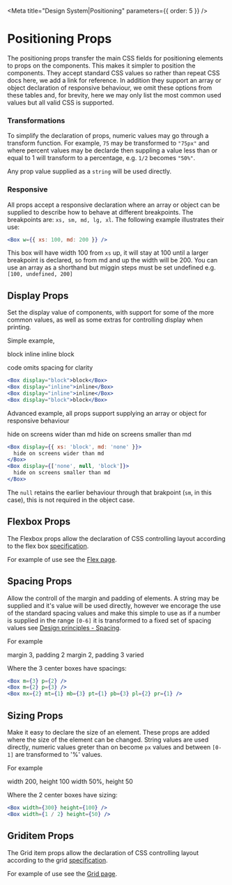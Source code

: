 
<Meta title="Design System|Positioning" parameters={{ order: 5 }} />

# Positioning Props

The positioning props transfer the main CSS fields for positioning elements to props on the components. This makes it simpler to position
the components. They accept standard CSS values so rather than repeat CSS docs here, we add a link for reference. In addition they support
an array or object declaration of responsive behaviour, we omit these options from these tables and, for brevity, here we may only list
the most common used values but all valid CSS is supported.

### Transformations

To simplify the declaration of props, numeric values may go through a transform function. For example, `75` may be transformed to `"75px"`
and where percent values may be declarde then suppling a value less than or equal to 1 will transform to a percentage, e.g. `1/2` becomes `"50%"`.

Any prop value supplied as a `string` will be used directly.

### Responsive

All props accept a responsive declaration where an array or object can be supplied to describe how to behave at different breakpoints.
The breakpoints are: `xs, sm, md, lg, xl`. The following example illustrates their use:

```jsx
<Box w={{ xs: 100, md: 200 }} />
```

This box will have width 100 from `xs` up, it will stay at 100 until a larger breakpoint is declared,
so from md and up the width will be 200. You can use an array as a shorthand but miggin steps must be set
undefined e.g. `[100, undefined, 200]`

## Display Props

Set the display value of components, with support for some of the more common values,
as well as some extras for controlling display when printing.

<Props of={Display} />

Simple example,

<Box w={1} p={3} bgcolor={colors.grey[100]}>
  <Box m={2} p={1} bgcolor="white" display="block">
    block
  </Box>
  <Box m={2} p={1} bgcolor="white" display="inline">
    inline
  </Box>
  <Box m={2} p={1} bgcolor="white" display="inline">
    inline
  </Box>
  <Box m={2} p={1} bgcolor="white" display="block">
    block
  </Box>
</Box>

code omits spacing for clarity

```jsx
<Box display="block">block</Box>
<Box display="inline">inline</Box>
<Box display="inline">inline</Box>
<Box display="block">block</Box>
```

Advanced example, all props support supplying an array or object for responsive behaviour

<Box w={1} p={3} bgcolor={colors.grey[100]}>
  <Box m={2} p={1} bgcolor="white" display={{ xs: 'block', md: 'none' }}>
    hide on screens wider than md
  </Box>
  <Box m={2} p={1} bgcolor="white" display={['none', 'block']}>
    hide on screens smaller than md
  </Box>
</Box>

```jsx
<Box display={{ xs: 'block', md: 'none' }}>
  hide on screens wider than md
</Box>
<Box display={['none', null, 'block']}>
  hide on screens smaller than md
</Box>
```

The `null` retains the earlier behaviour through that brakpoint (`sm`, in this case), this is not required in the object case.

## Flexbox Props

The Flexbox props allow the declaration of CSS controlling layout according to the flex box [specification](https://www.w3.org/TR/css-flexbox-1/).

<Props of={Flexbox} />

For example of use see the [Flex page](/components/?path=/docs/components-flex--default-story).

## Spacing Props

Allow the controll of the margin and padding of elements.
A string may be supplied and it's value will be used directly, however we encorage the use of the standard spacing values and make this simple
to use as if a number is supplied in the range `[0-6]` it is transformed to a fixed set of spacing values see
[Design principles - Spacing](/components/?path=/docs/design-system-design-principles--page).

<Props of={Spacing} />

For example

<Flex w={1} bgcolor={colors.grey[100]} justifyContent="center">
  <Box m={2} border="1px solid black">
    <Box bgcolor="white" m={3} p={2}>
      margin 3, padding 2
    </Box>
  </Box>
  <Box m={2} border="1px solid black">
    <Box bgcolor="white" m={2} p={3}>
      margin 2, padding 3
    </Box>
  </Box>
  <Box m={2} border="1px solid black">
    <Box bgcolor="white" mx={2} mt={1} mb={3} pt={1} pb={3} pl={2} pr={1}>
      varied
    </Box>
  </Box>
</Flex>

Where the 3 center boxes have spacings:

```jsx
<Box m={3} p={2} />
<Box m={2} p={3} />
<Box mx={2} mt={1} mb={3} pt={1} pb={3} pl={2} pr={1} />
```

## Sizing Props

Make it easy to declare the size of an element. These props are added where the size of the element can be changed.
String values are used directly, numeric values greter than on become `px` values and between `[0-1]` are transformed to '%' values.

<Props of={Sizing} />

For example

<Box w={1} bgcolor={colors.grey[100]} justifyContent="center">
  <Box display="inline-block" bgcolor="white" width={300} height={100} m={3}>
    width 200, height 100
  </Box>
  <Box display="inline-block" bgcolor="white" width={1 / 2} height={50} m={3}>
    width 50%, height 50
  </Box>
</Box>

Where the 2 center boxes have sizing:

```jsx
<Box width={300} height={100} />
<Box width={1 / 2} height={50} />
```

## Griditem Props

The Grid item props allow the declaration of CSS controlling layout according to the grid [specification](https://www.w3.org/TR/css-grid-1/).

<Props of={Griditem} />

For example of use see the [Grid page](/components/?path=/docs/components-grid--default-story).
